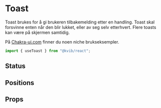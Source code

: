 
<Meta of={ToastStories} />

<DocsContainer>

# Toast

Toast brukes for å gi brukeren tilbakemelding etter en handling. Toast skal forsvinne enten når den blir lukket,
eller av seg selv etterhvert. Flere toasts kan være på skjermen samtidig.

På [Chakra-ui.com](https://chakra-ui.com/docs/components/toast) finner du noen niche brukseksempler.

```jsx
import { useToast } from "@kvib/react";
```

## Status

<Card variant="outline">
  <CardBody>
    <Story of={ToastStories.ToastStatus} />
  </CardBody>
</Card>

<Source code={ToastStrings.ToastStatus} dark />

## Positions

<Card variant="outline">
  <CardBody>
    <Story of={ToastStories.ToastPosition} />
  </CardBody>
</Card>

<Source code={ToastStrings.ToastPosition} dark />

## Props

<Card variant="outline">
  <CardBody>
    <Story of={ToastStories.Preview} />
  </CardBody>
</Card>

<Source code={ToastStrings.ToastExample} dark />
<Controls of={ToastStories.Preview} />
</DocsContainer>
